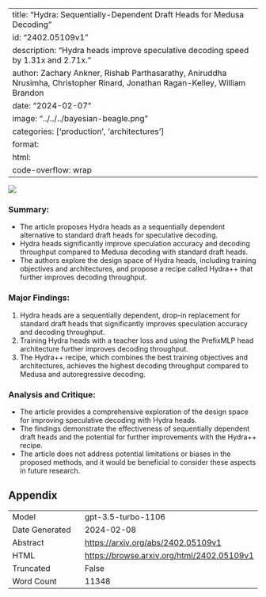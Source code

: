 
---
title: "Hydra: Sequentially-Dependent Draft Heads for Medusa Decoding"
id: "2402.05109v1"
description: "Hydra heads improve speculative decoding speed by 1.31x and 2.71x."
author: Zachary Ankner, Rishab Parthasarathy, Aniruddha Nrusimha, Christopher Rinard, Jonathan Ragan-Kelley, William Brandon
date: "2024-02-07"
image: "../../../bayesian-beagle.png"
categories: ['production', 'architectures']
format:
  html:
    code-overflow: wrap
---

![](../../../bayesian-beagle.png)

### **Summary:**
- The article proposes Hydra heads as a sequentially dependent alternative to standard draft heads for speculative decoding.
- Hydra heads significantly improve speculation accuracy and decoding throughput compared to Medusa decoding with standard draft heads.
- The authors explore the design space of Hydra heads, including training objectives and architectures, and propose a recipe called Hydra++ that further improves decoding throughput.

### Major Findings:
1. Hydra heads are a sequentially dependent, drop-in replacement for standard draft heads that significantly improves speculation accuracy and decoding throughput.
2. Training Hydra heads with a teacher loss and using the PrefixMLP head architecture further improves decoding throughput.
3. The Hydra++ recipe, which combines the best training objectives and architectures, achieves the highest decoding throughput compared to Medusa and autoregressive decoding.

### Analysis and Critique:
- The article provides a comprehensive exploration of the design space for improving speculative decoding with Hydra heads.
- The findings demonstrate the effectiveness of sequentially dependent draft heads and the potential for further improvements with the Hydra++ recipe.
- The article does not address potential limitations or biases in the proposed methods, and it would be beneficial to consider these aspects in future research.

## Appendix

|          |          |
|----------|----------|
| Model     | gpt-3.5-turbo-1106       |
| Date Generated     | 2024-02-08       |
| Abstract | [https://arxiv.org/abs/2402.05109v1](https://arxiv.org/abs/2402.05109v1)        |
| HTML     | [https://browse.arxiv.org/html/2402.05109v1](https://browse.arxiv.org/html/2402.05109v1)       |
| Truncated       | False       |
| Word Count       | 11348       |